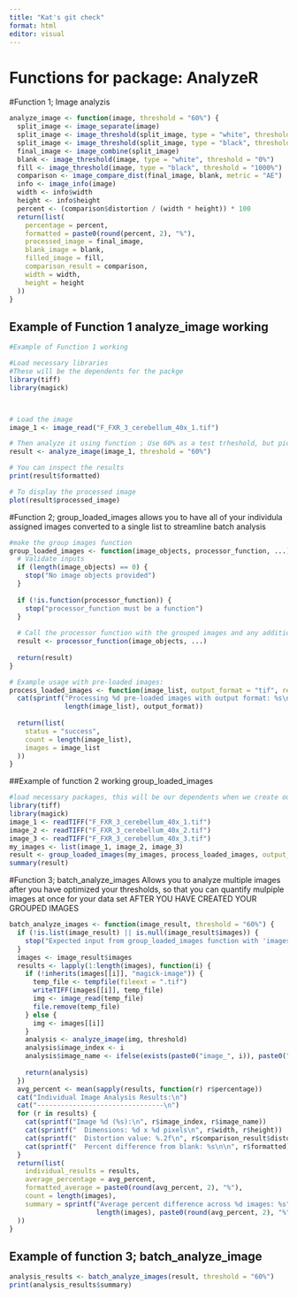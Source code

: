 ```yaml
---
title: "Kat's git check"
format: html
editor: visual
---
```


# Functions for package: AnalyzeR

#Function 1; Image analyzis


```r
analyze_image <- function(image, threshold = "60%") {
  split_image <- image_separate(image)
  split_image <- image_threshold(split_image, type = "white", threshold = threshold)
  split_image <- image_threshold(split_image, type = "black", threshold = threshold)
  final_image <- image_combine(split_image)
  blank <- image_threshold(image, type = "white", threshold = "0%")
  fill <- image_threshold(image, type = "black", threshold = "1000%")
  comparison <- image_compare_dist(final_image, blank, metric = "AE")
  info <- image_info(image)
  width <- info$width
  height <- info$height
  percent <- (comparison$distortion / (width * height)) * 100
  return(list(
    percentage = percent,
    formatted = paste0(round(percent, 2), "%"),
    processed_image = final_image,
    blank_image = blank,
    filled_image = fill,
    comparison_result = comparison,
    width = width,
    height = height
  ))
}
```

## Example of Function 1 analyze_image working
```r

#Example of Function 1 working

#Load necessary libraries
#These will be the dependents for the packge 
library(tiff)
library(magick)



# Load the image 
image_1 <- image_read("F_FXR_3_cerebellum_40x_1.tif")  

# Then analyze it using function ; Use 60% as a test trheshold, but pick whatever threshold works bes for your image quality  
result <- analyze_image(image_1, threshold = "60%")

# You can inspect the results
print(result$formatted)

# To display the processed image
plot(result$processed_image)

```

#Function 2; group_loaded_images
allows you to have all of your individula assigned images converted to a single list to streamline batch analysis 
```r
#make the group images function
group_loaded_images <- function(image_objects, processor_function, ...) {
  # Validate inputs
  if (length(image_objects) == 0) {
    stop("No image objects provided")
  }
  
  if (!is.function(processor_function)) {
    stop("processor_function must be a function")
  }
  
  # Call the processor function with the grouped images and any additional arguments
  result <- processor_function(image_objects, ...)
  
  return(result)
}

# Example usage with pre-loaded images:
process_loaded_images <- function(image_list, output_format = "tif", resize = NULL) {
  cat(sprintf("Processing %d pre-loaded images with output format: %s\n", 
              length(image_list), output_format))
  
  return(list(
    status = "success",
    count = length(image_list),
    images = image_list
  ))
}
```

##Example of function 2 working group_loaded_images
```r
#load necessary packages, this will be our dependents when we create our package
library(tiff)
library(magick)
image_1 <- readTIFF("F_FXR_3_cerebellum_40x_1.tif") 
image_2 <- readTIFF("F_FXR_3_cerebellum_40x_2.tif")
image_3 <- readTIFF("F_FXR_3_cerebellum_40x_3.tif")
my_images <- list(image_1, image_2, image_3)
result <- group_loaded_images(my_images, process_loaded_images, output_format = "tif")
summary(result)
```

#Function 3; batch_analyze_images
Allows you to analyze multiple images after you have optimized your thresholds, so that you can quantify mulpiple images at once for your data set AFTER YOU HAVE CREATED YOUR GROUPED IMAGES

```r
batch_analyze_images <- function(image_result, threshold = "60%") {
  if (!is.list(image_result) || is.null(image_result$images)) {
    stop("Expected input from group_loaded_images function with 'images' field")
  }
  images <- image_result$images
  results <- lapply(1:length(images), function(i) {
    if (!inherits(images[[i]], "magick-image")) {
      temp_file <- tempfile(fileext = ".tif")
      writeTIFF(images[[i]], temp_file)
      img <- image_read(temp_file)
      file.remove(temp_file)
    } else {
      img <- images[[i]]
    }
    analysis <- analyze_image(img, threshold)
    analysis$image_index <- i
    analysis$image_name <- ifelse(exists(paste0("image_", i)), paste0("image_", i), paste0("Image ", i))
    
    return(analysis)
  })
  avg_percent <- mean(sapply(results, function(r) r$percentage))
  cat("Individual Image Analysis Results:\n")
  cat("--------------------------------\n")
  for (r in results) {
    cat(sprintf("Image %d (%s):\n", r$image_index, r$image_name))
    cat(sprintf("  Dimensions: %d x %d pixels\n", r$width, r$height))
    cat(sprintf("  Distortion value: %.2f\n", r$comparison_result$distortion))
    cat(sprintf("  Percent difference from blank: %s\n\n", r$formatted))
  }
  return(list(
    individual_results = results,
    average_percentage = avg_percent,
    formatted_average = paste0(round(avg_percent, 2), "%"),
    count = length(images),
    summary = sprintf("Average percent difference across %d images: %s", 
                      length(images), paste0(round(avg_percent, 2), "%"))
  ))
}
```

## Example of function 3; batch_analyze_image

```r
analysis_results <- batch_analyze_images(result, threshold = "60%")
print(analysis_results$summary)
```
